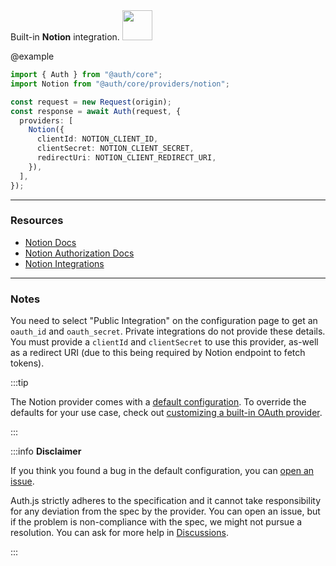 <div
  style={{
    backgroundColor: "#000",
    display: "flex",
    justifyContent: "space-between",
    color: "#fff",
    padding: 16,
  }}
>
  <span>
    Built-in <b>Notion</b> integration.
  </span>
  <a href="https://notion.so">
    <img
      style={{ display: "block" }}
      src="/img/providers/notion.svg"
      height="48"
      width="48"
    />
  </a>
</div>

@example

```ts
import { Auth } from "@auth/core";
import Notion from "@auth/core/providers/notion";

const request = new Request(origin);
const response = await Auth(request, {
  providers: [
    Notion({
      clientId: NOTION_CLIENT_ID,
      clientSecret: NOTION_CLIENT_SECRET,
      redirectUri: NOTION_CLIENT_REDIRECT_URI,
    }),
  ],
});
```

---

### Resources

- [Notion Docs](https://developers.notion.com/docs)
- [Notion Authorization Docs](https://developers.notion.com/docs/authorization)
- [Notion Integrations](https://www.notion.so/my-integrations)

---

### Notes

You need to select "Public Integration" on the configuration page to get an `oauth_id` and `oauth_secret`. Private integrations do not provide these details.
You must provide a `clientId` and `clientSecret` to use this provider, as-well as a redirect URI (due to this being required by Notion endpoint to fetch tokens).

:::tip

The Notion provider comes with a [default configuration](https://github.com/nextauthjs/next-auth/blob/main/packages/core/src/providers/notion.ts).
To override the defaults for your use case, check out [customizing a built-in OAuth provider](https://authjs.dev/guides/providers/custom-provider#override-default-options).

:::

:::info **Disclaimer**

If you think you found a bug in the default configuration, you can [open an issue](https://authjs.dev/new/provider-issue).

Auth.js strictly adheres to the specification and it cannot take responsibility for any deviation from
the spec by the provider. You can open an issue, but if the problem is non-compliance with the spec,
we might not pursue a resolution. You can ask for more help in [Discussions](https://authjs.dev/new/github-discussions).

:::

